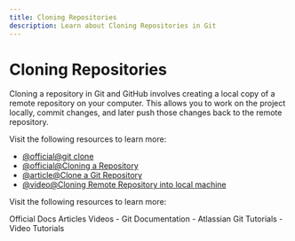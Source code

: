 ```yaml
---
title: Cloning Repositories
description: Learn about Cloning Repositories in Git
---
```


# Cloning Repositories

Cloning a repository in Git and GitHub involves creating a local copy of a remote repository on your computer. This allows you to work on the project locally, commit changes, and later push those changes back to the remote repository.

Visit the following resources to learn more:

- [@official@git clone](https://git-scm.com/docs/git-clone)
- [@official@Cloning a Repository](https://docs.github.com/en/repositories/creating-and-managing-repositories/cloning-a-repository)
- [@article@Clone a Git Repository](https://www.atlassian.com/git/tutorials/setting-up-a-repository/git-clone)
- [@video@Cloning Remote Repository into local machine](https://youtu.be/xeQih8LVtZM?si=djlyTDpLNS0oyqQH)

Visit the following resources to learn more:

<Tabs defaultValue="official">
<TabsList>
<TabsTrigger value="official">Official Docs</TabsTrigger>
<TabsTrigger value="article">Articles</TabsTrigger>
<TabsTrigger value="video">Videos</TabsTrigger>
</TabsList>

<TabsContent value="official">
- <Link href="https://git-scm.com/docs">Git Documentation</Link>
</TabsContent>
<TabsContent value="article">
- <Link href="https://www.atlassian.com/git/tutorials">Atlassian Git Tutorials</Link>
</TabsContent>
<TabsContent value="video">
- <Link href="https://www.youtube.com/results?search_query=git+cloning-repositories+tutorial">Video Tutorials</Link>
</TabsContent>
</Tabs>

<Outlet path="5-github/basics/cloning-repositories" />
